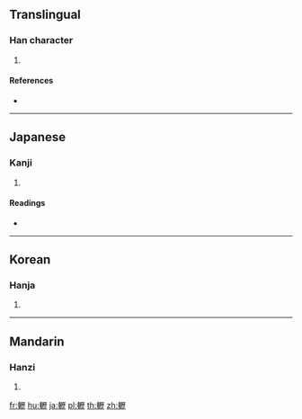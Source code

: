 {{character info/new}}
==Translingual==

===Han character===
{{Han char|rn=159|rad=車|as=16|sn=23|four=51011|canj=JJMHM}}

# {{defn|Han|sort=車16}}

====References====
* {{Han ref|kx=1250.020|dkj=38593|dj=1729.020|hdz=53561.120|uh=8F63|ud=36707|bh=F848|bd=63560}}

----

==Japanese==

===Kanji===
{{ja-kanji|grade=|rs=車16}}

# {{defn|lang=ja|sort=車16}}

====Readings====
* {{ja-readings|on=[[れき]] (reki)|kun=[[きしる]] (kishiru)|nanori=}}

----

==Korean==

===Hanja===
{{ko-hanja|hangeul=[[력]]>[[역]]|eumhun=|rv=ryeok>yeok|mr=ryŏk>yŏk|y=lyek>yek}}

# {{defn|lang=ko|sort=車16}}

----

==Mandarin==

===Hanzi===
{{cmn-hanzi|pin=[[lì]] ([[li4]])|wg=li<sup>4</sup>}}

# {{defn|lang=cmn|sort=車16}}

[[fr:轣]]
[[hu:轣]]
[[ja:轣]]
[[pl:轣]]
[[th:轣]]
[[zh:轣]]